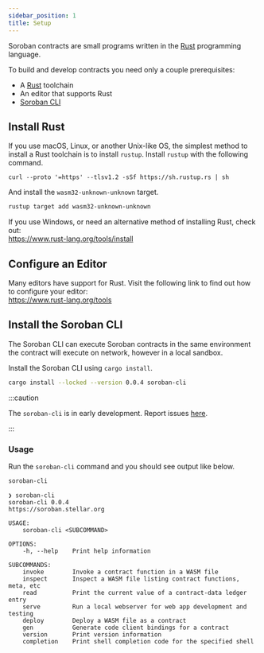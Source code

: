 ```yaml
---
sidebar_position: 1
title: Setup
---
```


Soroban contracts are small programs written in the [Rust] programming language.

To build and develop contracts you need only a couple prerequisites:

- A [Rust] toolchain
- An editor that supports Rust
- [Soroban CLI]

## Install Rust

If you use macOS, Linux, or another Unix-like OS, the simplest method to install a Rust toolchain is to install `rustup`. Install `rustup` with the following command.

```
curl --proto '=https' --tlsv1.2 -sSf https://sh.rustup.rs | sh
```

And install the `wasm32-unknown-unknown` target.

```sh
rustup target add wasm32-unknown-unknown
```

If you use Windows, or need an alternative method of installing Rust, check out:  
https://www.rust-lang.org/tools/install

## Configure an Editor

Many editors have support for Rust. Visit the following link to find out how to configure your editor:  
https://www.rust-lang.org/tools

## Install the Soroban CLI

The Soroban CLI can execute Soroban contracts in the same environment the contract will execute on network, however in a local sandbox.

Install the Soroban CLI using `cargo install`.

```sh
cargo install --locked --version 0.0.4 soroban-cli
```

:::caution 

The `soroban-cli` is in early development. Report issues [here](https://github.com/stellar/soroban-cli/issues/new/choose). 

:::

### Usage

Run the `soroban-cli` command and you should see output like below.

```sh
soroban-cli
```

```
❯ soroban-cli
soroban-cli 0.0.4
https://soroban.stellar.org

USAGE:
    soroban-cli <SUBCOMMAND>

OPTIONS:
    -h, --help    Print help information

SUBCOMMANDS:
    invoke        Invoke a contract function in a WASM file
    inspect       Inspect a WASM file listing contract functions, meta, etc
    read          Print the current value of a contract-data ledger entry
    serve         Run a local webserver for web app development and testing
    deploy        Deploy a WASM file as a contract
    gen           Generate code client bindings for a contract
    version       Print version information
    completion    Print shell completion code for the specified shell
```

[rust]: https://www.rust-lang.org/
[soroban cli]: setup#install-the-soroban-cli

